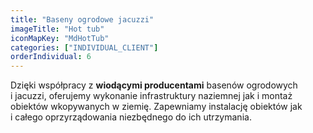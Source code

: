 ```yaml
---
title: "Baseny ogrodowe jacuzzi"
imageTitle: "Hot tub"
iconMapKey: "MdHotTub"
categories: ["INDIVIDUAL_CLIENT"]
orderIndividual: 6
---
```


Dzięki współpracy z&nbsp;**wiodącymi producentami** basenów ogrodowych i&nbsp;jacuzzi, oferujemy wykonanie infrastruktury naziemnej jak i&nbsp;montaż obiektów wkopywanych w&nbsp;ziemię. Zapewniamy instalację obiektów jak i&nbsp;całego oprzyrządowania niezbędnego do ich utrzymania.
